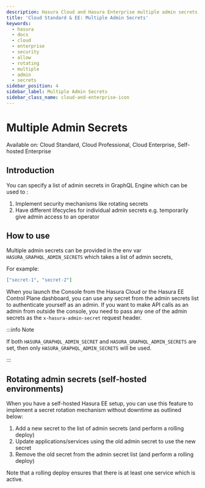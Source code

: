 ```yaml
---
description: Hasura Cloud and Hasura Enterprise multiple admin secrets
title: 'Cloud Standard & EE: Multiple Admin Secrets'
keywords:
  - hasura
  - docs
  - cloud
  - enterprise
  - security
  - allow
  - rotating
  - multiple
  - admin
  - secrets
sidebar_position: 4
sidebar_label: Multiple Admin Secrets
sidebar_class_name: cloud-and-enterprise-icon
---
```



# Multiple Admin Secrets

<div className="badge badge--primary heading-badge">
  Available on: Cloud Standard, Cloud Professional, Cloud Enterprise, Self-hosted Enterprise
</div>

## Introduction

You can specify a list of admin secrets in GraphQL Engine which can be used to :

1. Implement security mechanisms like rotating secrets
2. Have different lifecycles for individual admin secrets e.g. temporarily give admin access to an operator

## How to use

Multiple admin secrets can be provided in the env var `HASURA_GRAPHQL_ADMIN_SECRETS` which takes a list of admin
secrets,

For example:

```json
["secret-1", "secret-2"]
```

When you launch the Console from the Hasura Cloud or the Hasura EE Control Plane dashboard, you can use any secret from
the admin secrets list to authenticate yourself as an admin. If you want to make API calls as an admin from outside the
console, you need to pass any one of the admin secrets as the `x-hasura-admin-secret` request header.

:::info Note

If both `HASURA_GRAPHQL_ADMIN_SECRET` and `HASURA_GRAPHQL_ADMIN_SECRETS` are set, then only
`HASURA_GRAPHQL_ADMIN_SECRETS` will be used.

:::

## Rotating admin secrets (self-hosted environments)

When you have a self-hosted Hasura EE setup, you can use this feature to implement a secret rotation mechanism without
downtime as outlined below:

1.  Add a new secret to the list of admin secrets (and perform a rolling deploy)
2.  Update applications/services using the old admin secret to use the new secret
3.  Remove the old secret from the admin secret list (and perform a rolling deploy)

Note that a rolling deploy ensures that there is at least one service which is active.

